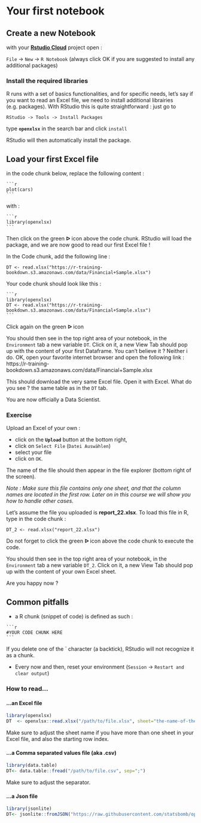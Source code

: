 # Your first notebook 


## Create a new Notebook
with your [**Rstudio Cloud**](https://rstudio.cloud) project open :

`File` -> `New` -> `R Notebook` 
(always click OK if you are suggested to install any additional packages)

### Install the required libraries
R runs with a set of basics functionalities, and for specific needs, let's say if you want to read an Excel file, we need to install additional librairies (e.g. packages).
With RStudio this is quite straightforward : just go to 

`RStudio -> Tools -> Install Packages` 

type **`openxlsx`** in the search bar and click `install`

RStudio will then automatically install the package.

## Load your first Excel file

in the code chunk below, replace the following content :

````
```r
plot(cars)
```
````
with :

````
```r
library(openxlsx)
```
````

Then click on the green **ᐅ** icon above the code chunk.
RStudio will load the package, and we are now good to read our first Excel file !


In the Code chunk, add the following line :

`DT <- read.xlsx("https://r-training-bookdown.s3.amazonaws.com/data/Financial+Sample.xlsx")`


Your code chunk should look like this :


````
```r
library(openxlsx)
DT <- read.xlsx("https://r-training-bookdown.s3.amazonaws.com/data/Financial+Sample.xlsx")
```
````

Click again on the green **ᐅ** icon

You should then see in the top right area of your notebook, in the `Environment` tab a new variable `DT`. Click on it, a new View Tab should pop up with the content of your first Dataframe. 
You can't believe it ? Neither i do. OK, open your favorite internet browser and open the following link : https://r-training-bookdown.s3.amazonaws.com/data/Financial+Sample.xlsx

This should download the very same Excel file. Open it with Excel. What do you see ? the same table as in the `DT` tab.

You are now officially a Data Scientist.    


### Exercise

Upload an Excel of your own :

- click on the **`Upload`** button at the bottom right,
- click on `Select File` (`Datei Auswählen`)
- select your file 
- click on `OK`.

The name of the file should then appear in the file explorer (bottom right of the screen). 

*Note : Make sure this file contains only one sheet, and that the column names are located in the first row. Later on in this course we will show you how to handle other cases.*



Let's assume the file you uploaded is **report_22.xlsx**. To load this file in R,  type in the code chunk :

`DT_2 <- read.xlsx("report_22.xlsx")`

Do not forget to click the green **ᐅ** icon above the code chunk to execute the code.

You should then see in the top right area of your notebook, in the `Environment` tab a new variable `DT_2`. Click on it, a new View Tab should pop up with the content of your own Excel sheet.

Are you happy now ?


## Common pitfalls
- a R chunk (snippet of code) is defined as such :

````
```r
#YOUR CODE CHUNK HERE
```
````

If you delete one of the ` character (a backtick), RStudio will not recognize it as a chunk.

- Every now and then, reset your environment (`Session` -> `Restart and clear output`)



### How to read...



#### ...an Excel file

```r
library(openxlsx)
DT  <- openxlsx::read.xlsx("/path/to/file.xlsx", sheet="the-name-of-the-sheet",startRow=1)
```

Make sure to adjust the sheet name if you have more than one sheet in your Excel file, and also the starting row index.

#### ...a Comma separated values file (aka .csv)

```r
library(data.table)
DT<- data.table::fread("/path/to/file.csv", sep=";")
```

Make sure to adjust the separator.

#### ...a Json file

```r
library(jsonlite)
DT<- jsonlite::fromJSON("https://raw.githubusercontent.com/statsbomb/open-data/master/data/competitions.json",flatten = T)
```



  